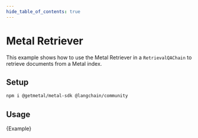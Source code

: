 ```yaml
---
hide_table_of_contents: true
---
```


# Metal Retriever

This example shows how to use the Metal Retriever in a `RetrievalQAChain` to retrieve documents from a Metal index.

## Setup


<IntegrationInstallTooltip></IntegrationInstallTooltip>

```bash npm2yarn
npm i @getmetal/metal-sdk @langchain/community
```

## Usage


<CodeBlock language="typescript">{Example}</CodeBlock>
